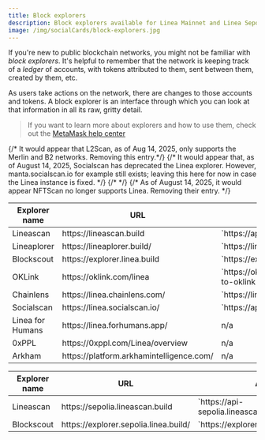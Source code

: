 ```yaml
---
title: Block explorers
description: Block explorers available for Linea Mainnet and Linea Sepolia.
image: /img/socialCards/block-explorers.jpg
---
```



If you're new to public blockchain networks, you might not be familiar with _block explorers_. It's helpful to remember that the network is keeping track of a _ledger_ of accounts, with tokens attributed to them, sent between them, created by them, etc.

As users take actions on the network, there are changes to those accounts and tokens. A block explorer is an interface through which you can look at that information in all its raw, gritty detail.

> If you want to learn more about explorers and how to use them, check out the [MetaMask help center](https://support.metamask.io/managing-my-wallet/how-to-check-my-wallet-activity-on-the-blockchain-explorer/)

<Tabs groupId="Mainnet-Testnet" className="my-tabs">
  <TabItem value="Mainnet" label="Mainnet" default>
    <table>
      <thead>
        <tr>
          <th>Explorer name</th>
          <th>URL</th>
          <th>API URL</th>
        </tr>
      </thead>
      <tbody>
        <tr>
          <td>Lineascan</td>
          <td>https://lineascan.build</td>
          <td>`https://api.lineascan.build/api`</td>
        </tr>
        <tr>
          <td>Lineaplorer</td>
          <td>https://lineaplorer.build/</td>
          <td>`https://lineaplorer.build/api`</td>
        </tr>
        {/* It would appear that L2Scan, as of Aug 14, 2025, only supports the Merlin and B2 networks.
        Removing this entry.*/}
        <tr> 
          <td>Blockscout</td>
          <td>https://explorer.linea.build</td>
          <td>`https://explorer.linea.build/api`</td>
        </tr>
        <tr>
          <td>OKLink</td>
          <td>https://oklink.com/linea</td>
          <td>`https://oklink.com/docs/en/#welcome-to-oklink-api`</td>
        </tr>
        <tr>
          <td>Chainlens</td>
          <td>https://linea.chainlens.com/</td>
          <td>`https://linea.chainlens.com/api`</td>
        </tr>
        {/* It would appear that, as of August 14, 2025, Socialscan has deprecated the Linea explorer.
        However, manta.socialscan.io for example still exists; leaving this here for now in case the Linea instance is fixed. */}
        {/* <tr>
          <td>Socialscan</td>
          <td>https://linea.socialscan.io/</td>
          <td>`https://api.socialscan.io/linea`</td>
        </tr> */}
        <tr>
          <td>Linea for Humans</td>
          <td>https://linea.forhumans.app/</td>
          <td>n/a</td>
        </tr>
        <tr>
          <td>0xPPL</td>
          <td>https://0xppl.com/Linea/overview</td>
          <td>n/a</td>
        </tr>
        <tr>
          <td>Arkham</td>
          <td>https://platform.arkhamintelligence.com/</td>
          <td>n/a</td>
        </tr>
        {/* As of August 14, 2025, it would appear NFTScan no longer supports Linea.
        Removing their entry. */}
      </tbody>
    </table>
  </TabItem>
  <TabItem value="Linea Sepolia" label="Linea Sepolia" default>
    <table>
      <thead>
        <tr>
          <th>Explorer name</th>
          <th>URL</th>
          <th>API URL</th>
        </tr>
      </thead>
      <tbody>
        <tr>
          <td>Lineascan</td>
          <td>https://sepolia.lineascan.build</td>
          <td>`https://api-sepolia.lineascan.build/api`</td>
        </tr>
        <tr>
          <td>Blockscout</td>
          <td>https://explorer.sepolia.linea.build/</td>
          <td>`https://explorer.sepolia.linea.build/api`</td>
        </tr>
      </tbody>
    </table>
  </TabItem>
</Tabs>
